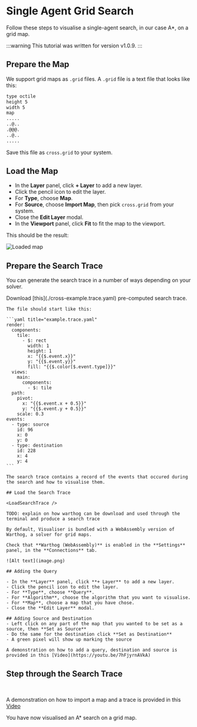 
# Single Agent Grid Search

Follow these steps to visualise a single-agent search, in our case A\*, on a grid map.

:::warning
This tutorial was written for version v1.0.9.
:::

## Prepare the Map

We support grid maps as `.grid` files. A `.grid` file is a text file that looks like this:

```txt title="cross.grid"
type octile
height 5
width 5
map
.....
..@..
.@@@.
..@..
.....
```

Save this file as `cross.grid` to your system.

## Load the Map

- In the **Layer** panel, click **+ Layer** to add a new layer.
- Click the pencil icon to edit the layer.
- For **Type**, choose **Map**.
- For **Source**, choose **Import Map**, then pick `cross.grid` from your system.
- Close the **Edit Layer** modal.
- In the **Viewport** panel, click **Fit** to fit the map to the viewport.

This should be the result:

![Loaded map](load-grid.png)

## Prepare the Search Trace

You can generate the search trace in a number of ways depending on your solver.

<Tabs>
  <TabItem value="raw" label="Demo Search Trace">
    Download [this](./cross-example.trace.yaml) pre-computed search trace.

    The file should start like this:

    ```yaml title="example.trace.yaml"
    render:
      components:
        tile:
          - $: rect
            width: 1
            height: 1
            x: "{{$.event.x}}"
            y: "{{$.event.y}}"
            fill: "{{$.color[$.event.type]}}"
      views:
        main:
          components:
            - $: tile
      path:
        pivot:
          x: "{{$.event.x + 0.5}}"
          y: "{{$.event.y + 0.5}}"
        scale: 0.3
    events:
      - type: source
        id: 96
        x: 0
        y: 0
      - type: destination
        id: 228
        x: 4
        y: 4
    ```

    The search trace contains a record of the events that occured during the search and how to visualise them.

    ## Load the Search Trace

    <LoadSearchTrace />

  </TabItem>
  <TabItem value="warthog" label="Warthog">

    TODO: explain on how warthog can be download and used through the terminal and produce a search trace

  </TabItem>
  <TabItem value="query" label="Query">

    By default, Visualiser is bundled with a WebAssembly version of Warthog, a solver for grid maps.

    Check that **Warthog (WebAssembly)** is enabled in the **Settings** panel, in the **Connections** tab.

    ![Alt text](image.png)

    ## Adding the Query

    - In the **Layer** panel, click **+ Layer** to add a new layer.
    - Click the pencil icon to edit the layer.
    - For **Type**, choose **Query**.
    - For **Algorithm**, choose the algorithm that you want to visualise.
    - For **Map**, choose a map that you have chose.
    - Close the **Edit Layer** modal.

    ## Adding Source and Destination
    - Left click on any part of the map that you wanted to be set as a source, then **Set as Source**
    - Do the same for the destination click **Set as Destination**
    - A green pixel will show up marking the source

    A demonstration on how to add a query, destination and source is provided in this [Video](https://youtu.be/7hFjyrnAVkA)

  </TabItem>
</Tabs>

## Step through the Search Trace

<StepThroughSearchTrace />
&nbsp;

A demonstration on how to import a map and a trace is provided in this [Video](https://youtu.be/MkA-Qf2TAZQ)
&nbsp;

You have now visualised an A\* search on a grid map.
